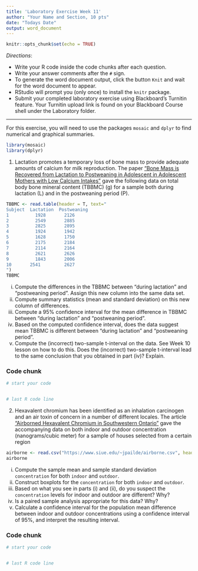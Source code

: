 ```yaml
---
title: 'Laboratory Exercise Week 11'
author: "Your Name and Section, 10 pts"
date: "Todays Date"
output: word_document
---
```


```r
knitr::opts_chunk$set(echo = TRUE)
```

*Directions*: 

* Write your R code inside the code chunks after each question.
* Write your answer comments after the `#` sign.
* To generate the word document output, click the button `Knit` and wait for the word document to appear.
* RStudio will prompt you (only once) to install the `knitr` package.
* Submit your completed laboratory exercise using Blackboard's Turnitin feature. Your Turnitin upload link is found on your Blackboard Course shell under the Laboratory folder.

***

For this exercise, you will need to use the packages `mosaic` and `dplyr` to find numerical and graphical summaries.

```r
library(mosaic)
library(dplyr)
```

1. Lactation promotes a temporary loss of bone mass to provide adequate amounts of calcium for milk reproduction. The paper ["Bone Mass is Recovered from Lactation to Postweaning in Adolescent in Adolescent Mothers with Low Calcium Intakes"](https://www.ncbi.nlm.nih.gov/pubmed/15531682) gave the following data on total body bone mineral content (TBBMC) (g) for a sample both during lactation (L) and in the postweaning period (P).  

```r
TBBMC <- read.table(header = T, text="
Subject	 Lactation	Postweaning
1	       1928	      2126
2	       2549	      2885
3	       2825	      2895
4	       1924	      1942
5	       1628	      1750
6	       2175	      2184
7	       2114	      2164
8	       2621	      2626
9	       1843	      2006
10	     2541	      2627
")
TBBMC
```

  i) Compute the differences in the TBBMC between "during lactation" and "postweaning period". Assign this new column into the same data set.  
  ii) Compute summary statistics (mean and standard deviation) on this new column of differences.  
  iii) Compute a 95\% confidence interval for the mean difference in TBBMC between "during lactation" and "postweaning period". 
  iv) Based on the computed confidence interval, does the data suggest mean TBBMC is different between "during lactation" and "postweaning period".  
  v) Compute the (incorrect)  two-sample t-interval on the data. See Week 10 lesson on how to do this. Does the (incorrect) two-sample t-interval lead to the same conclusion that you obtained in part (iv)? Explain.



### Code chunk
```r
# start your code


# last R code line
```


2. Hexavalent chromium has been identified as an inhalation carcinogen and an air toxin of concern in a number of different locales. The article ["Airborned Hexavalent Chromium in Southwestern Ontario"](https://goo.gl/xjTQM5) gave the accompanying data on both indoor and outdoor concentration (nanograms/cubic meter) for a sample of houses selected from a certain region

```r
airborne <- read.csv("https://www.siue.edu/~jpailde/airborne.csv", header = TRUE)
airborne
```

  i) Compute the sample mean and sample standard deviation `concentration` for both `indoor` and `outdoor`. 
  ii) Construct boxplots for the `concentration` for both `indoor` and `outdoor`.  
  iii) Based on what you see in parts (i) and (ii), do you suspect the `concentration` levels for indoor and outdoor are different? Why?  
  iv) Is a paired sample analysis appropriate for this data? Why?  
  v) Calculate a confidence interval for the population mean difference between indoor and outdoor concentrations using a confidence interval of 95\%, and interpret the resulting interval.  

### Code chunk
```r
# start your code


# last R code line
```
